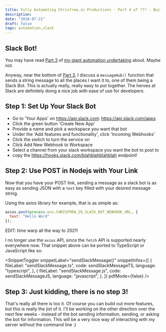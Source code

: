 ```yaml
---
title: Fully Automating Chrisfrew.in Productions - Part 4 of ??? - Building a Slack Bot
description: 
date: "2018-07-21"
draft: false
tags: automation,slack
---
```



## Slack Bot!

You may have read [Part 3](https://chrisfrew.in/blog/fully-automating-chrisfrew-in-productions-part-3-of-github-webhook-monitor/) of [my giant automation undertaking](https://chrisfrew.in/blog/fully-automating-chrisfrew-in-productions-part-1-of-roadmap-and-links-to-process/) about. Maybe not.

Anyway, near the bottom of [Part 3](https://chrisfrew.in/blog/fully-automating-chrisfrew-in-productions-part-3-of-github-webhook-monitor/), I discuss a `messageHub()` function that sends a string message to all the places I want it to, one of them being a Slack Bot. This is actually really, really easy to put together. The heroes at Slack are definitely doing a nice job with ease of use for developers.

## Step 1: Set Up Your Slack Bot

- Go to 'Your Apps' on https://api.slack.com: https://api.slack.com/apps
- Click the green button 'Create New App'
- Provide a name and pick a workspace you want that bot
- Under the 'Add features and functionality', click 'Incoming Webhooks'
- Click the switch to turn the service on
- Click Add New Webhook to Workspace
- Select a channel from your slack workspace you want the bot to post to
- copy the https://hooks.slack.com/blahblahblahblah endpoint!

## Step 2: Use POST in Nodejs with Your Link

Now that you have your POST link, sending a message as a slack bot is as easy as sending JSON with a `text` key filled with your desired message string.

Using the axios library for example, that is as simple as:

```javascript
axios.post(process.env.CHRISFREW_IN_SLACK_BOT_WEBHOOK_URL, {
  text: "Hello Word"
});
```

EDIT: time warp all the way to 2021!

I no longer use the `axios` API, since the `fetch` API is supported nearly everywhere now. That snippet above can be ported to TypeScript or JavaScript like so:

<SnippetToggler
    snippetLabel="sendSlackMessage()"
    snippetInfos={[
        {
            fileLabel: "sendSlackMessage.ts",
            code: sendSlackMessageTS,
            language: "typescript",
        },
        {
            fileLabel: "sendSlackMessage.js",
            code: sendSlackMessageJS,
            language: "javascript",
        },
    ]}
    pdfMode={false}
/>

## Step 3: Just kidding, there is no step 3!

That's really all there is too it. Of course you can build out more features, but this is really the jist of it. I'll be working on the other direction over the next few weeks - instead of the bot sending information, sending, or asking the bot for information. This will be a very nice way of interacting with my server without the command line :)

